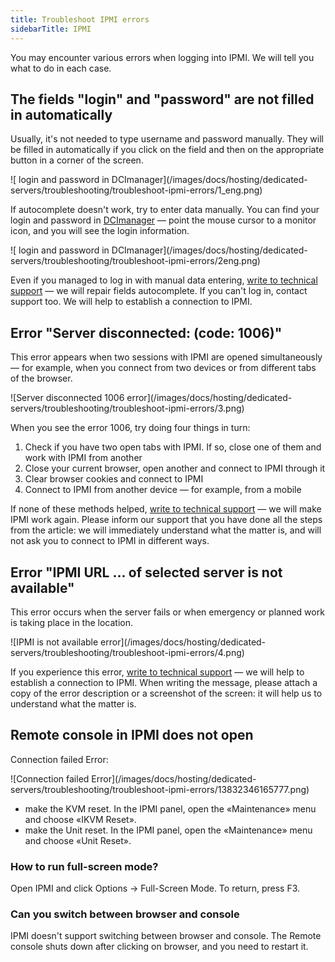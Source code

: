 ---
title: Troubleshoot IPMI errors
sidebarTitle: IPMI
---

You may encounter various errors when logging into IPMI. We will tell you what to do in each case.

## The fields "login" and "password" are not filled in automatically

Usually, it's not needed to type username and password manually. They will be filled in automatically if you click on the field and then on the appropriate button in a corner of the screen.


<Frame>![ login and password in DCImanager](/images/docs/hosting/dedicated-servers/troubleshooting/troubleshoot-ipmi-errors/1_eng.png)</Frame>



If autocomplete doesn't work, try to enter data manually. You can find your login and password in [DCImanager](/hosting/dedicated-servers/manage/log-in-to-dcimanager) — point the mouse cursor to a monitor icon, and you will see the login information.


<Frame>![ login and password in DCImanager](/images/docs/hosting/dedicated-servers/troubleshooting/troubleshoot-ipmi-errors/2eng.png)</Frame>



Even if you managed to log in with manual data entering, [write to technical support](/hosting/contact-our-technical-support) — we will repair fields autocomplete. If you can't log in, contact support too. We will help to establish a connection to IPMI.

## Error "Server disconnected: (code: 1006)"

This error appears when two sessions with IPMI are opened simultaneously — for example, when you connect from two devices or from different tabs of the browser.


<Frame>![Server disconnected 1006 error](/images/docs/hosting/dedicated-servers/troubleshooting/troubleshoot-ipmi-errors/3.png)</Frame>



When you see the error 1006, try doing four things in turn:

  1. Check if you have two open tabs with IPMI. If so, close one of them and work with IPMI from another
  2. Close your current browser, open another and connect to IPMI through it
  3. Clear browser cookies and connect to IPMI
  4. Connect to IPMI from another device — for example, from a mobile



If none of these methods helped, [write to technical support](/hosting/contact-our-technical-support) — we will make IPMI work again. Please inform our support that you have done all the steps from the article: we will immediately understand what the matter is, and will not ask you to connect to IPMI in different ways.

## Error "IPMI URL ... of selected server is not available"

This error occurs when the server fails or when emergency or planned work is taking place in the location.


<Frame>![IPMI is not available error](/images/docs/hosting/dedicated-servers/troubleshooting/troubleshoot-ipmi-errors/4.png)</Frame>



If you experience this error, [write to technical support](/hosting/contact-our-technical-support) — we will help to establish a connection to IPMI. When writing the message, please attach a copy of the error description or a screenshot of the screen: it will help us to understand what the matter is.

## Remote console in IPMI does not open

Connection failed Error:


<Frame>![Connection failed Error](/images/docs/hosting/dedicated-servers/troubleshooting/troubleshoot-ipmi-errors/13832346165777.png)</Frame>



  * make the KVM reset. In the IPMI panel, open the «Maintenance» menu and choose «IKVM Reset». 
  * make the Unit reset. In the IPMI panel, open the «Maintenance» menu and choose «Unit Reset».



### How to run full-screen mode?

Open IPMI and click Options -> Full-Screen Mode. To return, press F3.

### Can you switch between browser and console

IPMI doesn't support switching between browser and console. The Remote console shuts down after clicking on browser, and you need to restart it.